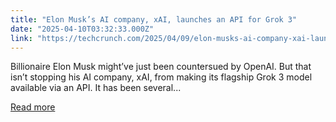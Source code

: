 ```yaml
---
title: "Elon Musk’s AI company, xAI, launches an API for Grok 3"
date: "2025-04-10T03:32:33.000Z"
link: "https://techcrunch.com/2025/04/09/elon-musks-ai-company-xai-launches-an-api-for-grok-3/"
---
```


Billionaire Elon Musk might&#8217;ve just been countersued by OpenAI. But that isn&#8217;t stopping his AI company, xAI, from making its flagship Grok 3 model available via an API. It has been several...

[Read more](https://techcrunch.com/2025/04/09/elon-musks-ai-company-xai-launches-an-api-for-grok-3/)
